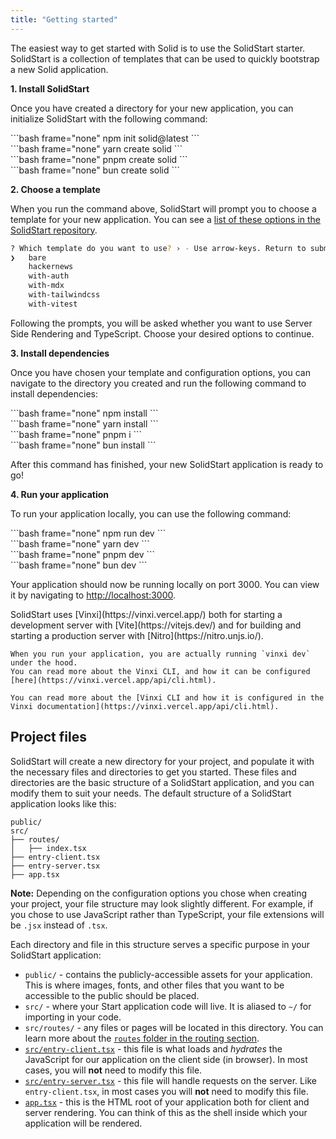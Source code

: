 ```yaml
---
title: "Getting started"
---
```


The easiest way to get started with Solid is to use the SolidStart starter. SolidStart is a collection of templates that can be used to quickly bootstrap a new Solid application. 

**1. Install SolidStart**

Once you have created a directory for your new application, you can initialize SolidStart with the following command:

<TabsCodeBlocks>
<div id="npm">
```bash frame="none"
npm init solid@latest
```
</div>

<div id="yarn">
```bash frame="none"
yarn create solid
```
</div>

<div id="pnpm">
```bash frame="none"
pnpm create solid
```
</div>

<div id="bun">
```bash frame="none"
bun create solid
```
</div>
</TabsCodeBlocks>

**2. Choose a template**

When you run the command above, SolidStart will prompt you to choose a template for your new application.
You can see a [list of these options in the SolidStart repository](https://github.com/solidjs/solid-start/tree/main/examples).

```bash frame="terminal"
? Which template do you want to use? › - Use arrow-keys. Return to submit.
❯   bare
    hackernews
    with-auth
    with-mdx
    with-tailwindcss
    with-vitest
```

Following the prompts, you will be asked whether you want to use Server Side Rendering and TypeScript. 
Choose your desired options to continue.

**3. Install dependencies**

Once you have chosen your template and configuration options, you can navigate to the directory you created and run the following command to install dependencies:

<TabsCodeBlocks>
<div id="npm">
```bash frame="none"
npm install
```
</div>

<div id="yarn">
```bash frame="none"
yarn install
```
</div>

<div id="pnpm">
```bash frame="none"
pnpm i
```
</div>

<div id="bun">
```bash frame="none"
bun install
```
</div>
</TabsCodeBlocks>

After this command has finished, your new SolidStart application is ready to go!

**4. Run your application**

To run your application locally, you can use the following command:

<TabsCodeBlocks>
<div id="npm">
```bash frame="none"
npm run dev
```
</div>

<div id="yarn">
```bash frame="none"
yarn dev
```
</div>

<div id="pnpm">
```bash frame="none"
pnpm dev
```
</div>

<div id="bun">
```bash frame="none"
bun dev
```
</div>
</TabsCodeBlocks>

Your application should now be running locally on port 3000. 
You can view it by navigating to [http://localhost:3000](http://localhost:3000).

<Callout>
    SolidStart uses [Vinxi](https://vinxi.vercel.app/) both for starting a development server with [Vite](https://vitejs.dev/) and for building and starting a production server with [Nitro](https://nitro.unjs.io/).

    When you run your application, you are actually running `vinxi dev` under the hood. 
    You can read more about the Vinxi CLI, and how it can be configured [here](https://vinxi.vercel.app/api/cli.html).

    You can read more about the [Vinxi CLI and how it is configured in the Vinxi documentation](https://vinxi.vercel.app/api/cli.html).
</Callout>

## Project files

SolidStart will create a new directory for your project, and populate it with the necessary files and directories to get you started.
These files and directories are the basic structure of a SolidStart application, and you can modify them to suit your needs.
The default structure of a SolidStart application looks like this:

```
public/
src/
├── routes/
│   ├── index.tsx
├── entry-client.tsx
├── entry-server.tsx
├── app.tsx
```

**Note:** Depending on the configuration options you chose when creating your project, your file structure may look slightly different. 
For example, if you chose to use JavaScript rather than TypeScript, your file extensions will be `.jsx` instead of `.tsx`.

Each directory and file in this structure serves a specific purpose in your SolidStart application:
- `public/` - contains the publicly-accessible assets for your application. 
This is where images, fonts, and other files that you want to be accessible to the public should be placed.
- `src/` - where your Start application code will live.
It is aliased to `~/` for importing in your code.
- `src/routes/` - any files or pages will be located in this directory.
You can learn more about the [`routes` folder in the routing section](/solid-start/building-your-application/routing).
- [`src/entry-client.tsx`](/solid-start/reference/entrypoints/entry-client) - this file is what loads and _hydrates_ the JavaScript for our application on the client side (in browser).
In most cases, you will **not** need to modify this file.
- [`src/entry-server.tsx`](/solid-start/reference/entrypoints/entry-server) - this file will handle requests on the server.
Like `entry-client.tsx`, in most cases you will **not** need to modify this file.
- [`app.tsx`](/solid-start/reference/entrypoints/app) - this is the HTML root of your application both for client and server rendering. You can think of this as the shell inside which your application will be rendered.
